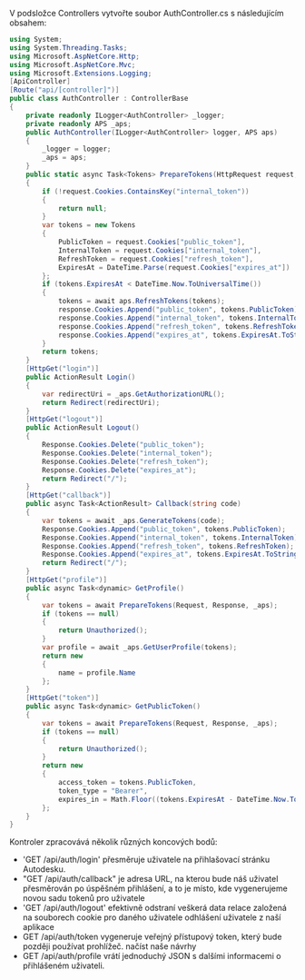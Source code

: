 V podsložce Controllers vytvořte soubor AuthController.cs s následujícím obsahem:

```csharp title="Controllers/AuthController.cs"
using System;
using System.Threading.Tasks;
using Microsoft.AspNetCore.Http;
using Microsoft.AspNetCore.Mvc;
using Microsoft.Extensions.Logging;
[ApiController]
[Route("api/[controller]")]
public class AuthController : ControllerBase
{
    private readonly ILogger<AuthController> _logger;
    private readonly APS _aps;
    public AuthController(ILogger<AuthController> logger, APS aps)
    {
        _logger = logger;
        _aps = aps;
    }
    public static async Task<Tokens> PrepareTokens(HttpRequest request, HttpResponse response, APS aps)
    {
        if (!request.Cookies.ContainsKey("internal_token"))
        {
            return null;
        }
        var tokens = new Tokens
        {
            PublicToken = request.Cookies["public_token"],
            InternalToken = request.Cookies["internal_token"],
            RefreshToken = request.Cookies["refresh_token"],
            ExpiresAt = DateTime.Parse(request.Cookies["expires_at"])
        };
        if (tokens.ExpiresAt < DateTime.Now.ToUniversalTime())
        {
            tokens = await aps.RefreshTokens(tokens);
            response.Cookies.Append("public_token", tokens.PublicToken);
            response.Cookies.Append("internal_token", tokens.InternalToken);
            response.Cookies.Append("refresh_token", tokens.RefreshToken);
            response.Cookies.Append("expires_at", tokens.ExpiresAt.ToString());
        }
        return tokens;
    }
    [HttpGet("login")]
    public ActionResult Login()
    {
        var redirectUri = _aps.GetAuthorizationURL();
        return Redirect(redirectUri);
    }
    [HttpGet("logout")]
    public ActionResult Logout()
    {
        Response.Cookies.Delete("public_token");
        Response.Cookies.Delete("internal_token");
        Response.Cookies.Delete("refresh_token");
        Response.Cookies.Delete("expires_at");
        return Redirect("/");
    }
    [HttpGet("callback")]
    public async Task<ActionResult> Callback(string code)
    {
        var tokens = await _aps.GenerateTokens(code);
        Response.Cookies.Append("public_token", tokens.PublicToken);
        Response.Cookies.Append("internal_token", tokens.InternalToken);
        Response.Cookies.Append("refresh_token", tokens.RefreshToken);
        Response.Cookies.Append("expires_at", tokens.ExpiresAt.ToString());
        return Redirect("/");
    }
    [HttpGet("profile")]
    public async Task<dynamic> GetProfile()
    {
        var tokens = await PrepareTokens(Request, Response, _aps);
        if (tokens == null)
        {
            return Unauthorized();
        }
        var profile = await _aps.GetUserProfile(tokens);
        return new
        {
            name = profile.Name
        };
    }
    [HttpGet("token")]
    public async Task<dynamic> GetPublicToken()
    {
        var tokens = await PrepareTokens(Request, Response, _aps);
        if (tokens == null)
        {
            return Unauthorized();
        }
        return new
        {
            access_token = tokens.PublicToken,
            token_type = "Bearer",
            expires_in = Math.Floor((tokens.ExpiresAt - DateTime.Now.ToUniversalTime()).TotalSeconds)
        };
    }
}
```

Kontroler zpracovává několik různých koncových bodů:

- 'GET /api/auth/login' přesměruje uživatele na přihlašovací stránku Autodesku.
- "GET /api/auth/callback" je adresa URL, na kterou bude náš uživatel přesměrován po úspěšném přihlášení,
a to je místo, kde vygenerujeme novou sadu tokenů pro uživatele
- 'GET /api/auth/logout' efektivně odstraní veškerá data relace založená na souborech cookie pro daného uživatele
odhlášení uživatele z naší aplikace
- GET /api/auth/token vygeneruje veřejný přístupový token, který bude později používat prohlížeč.
načíst naše návrhy
- GET /api/auth/profile vrátí jednoduchý JSON s dalšími informacemi o přihlášeném uživateli.